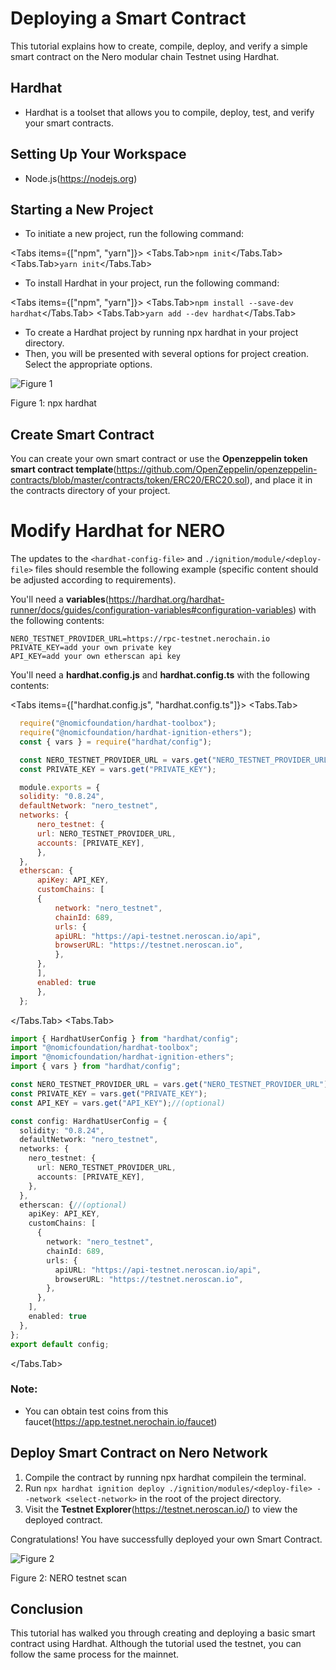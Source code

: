 
# Deploying a Smart Contract

This tutorial explains how to create, compile, deploy, and verify a simple smart contract on the Nero modular chain Testnet using Hardhat.

## Hardhat

- Hardhat is a toolset that allows you to compile, deploy, test, and verify your smart contracts.

## Setting Up Your Workspace

- Node.js(https://nodejs.org)

## Starting a New Project

- To initiate a new project, run the following command:

<Tabs items={["npm", "yarn"]}>
  <Tabs.Tab>``` npm init ```</Tabs.Tab>
  <Tabs.Tab>``` yarn init ```</Tabs.Tab>
</Tabs>

- To install Hardhat in your project, run the following command:

<Tabs items={["npm", "yarn"]}>
  <Tabs.Tab>``` npm install --save-dev hardhat ```</Tabs.Tab>
  <Tabs.Tab>``` yarn add --dev hardhat ```</Tabs.Tab>
</Tabs>

- To create a Hardhat project by running npx hardhat in your project directory.
- Then, you will be presented with several options for project creation. Select the appropriate options.

<div style={{ height: "2rem" }} />
<div style={{ textAlign: "center" }}>
  <img src="/assets/building/figure1.png" alt="Figure 1" />
  <p style={{ fontStyle: "italic" }}>Figure 1: npx hardhat</p>
</div>

## Create Smart Contract

You can create your own smart contract or use the **Openzeppelin token smart contract template**(https://github.com/OpenZeppelin/openzeppelin-contracts/blob/master/contracts/token/ERC20/ERC20.sol), and place it in the contracts directory of your project.

# Modify Hardhat for NERO

The updates to the `<hardhat-config-file>` and `./ignition/module/<deploy-file>` files should resemble the following example (specific content should be adjusted according to requirements).

You'll need a **variables**(https://hardhat.org/hardhat-runner/docs/guides/configuration-variables#configuration-variables) with the following contents:

```
NERO_TESTNET_PROVIDER_URL=https://rpc-testnet.nerochain.io
PRIVATE_KEY=add your own private key
API_KEY=add your own etherscan api key
```

You'll need a **hardhat.config.js** and **hardhat.config.ts** with the following contents:

<Tabs items={["hardhat.config.js", "hardhat.config.ts"]}>
  <Tabs.Tab>
  ```javascript 
    require("@nomicfoundation/hardhat-toolbox");
    require("@nomicfoundation/hardhat-ignition-ethers");
    const { vars } = require("hardhat/config");

    const NERO_TESTNET_PROVIDER_URL = vars.get("NERO_TESTNET_PROVIDER_URL");
    const PRIVATE_KEY = vars.get("PRIVATE_KEY");

    module.exports = {
    solidity: "0.8.24",
    defaultNetwork: "nero_testnet",
    networks: {
        nero_testnet: {
        url: NERO_TESTNET_PROVIDER_URL,
        accounts: [PRIVATE_KEY],
        },
    },
    etherscan: {
        apiKey: API_KEY,
        customChains: [
        {
            network: "nero_testnet",
            chainId: 689,
            urls: {
            apiURL: "https://api-testnet.neroscan.io/api",
            browserURL: "https://testnet.neroscan.io",
            },
        },
        ],
        enabled: true
        },
    };

````
</Tabs.Tab>
<Tabs.Tab>
```typescript
import { HardhatUserConfig } from "hardhat/config";
import "@nomicfoundation/hardhat-toolbox";
import "@nomicfoundation/hardhat-ignition-ethers";
import { vars } from "hardhat/config";

const NERO_TESTNET_PROVIDER_URL = vars.get("NERO_TESTNET_PROVIDER_URL");
const PRIVATE_KEY = vars.get("PRIVATE_KEY");
const API_KEY = vars.get("API_KEY");//(optional)

const config: HardhatUserConfig = {
  solidity: "0.8.24",
  defaultNetwork: "nero_testnet",
  networks: {
    nero_testnet: {
      url: NERO_TESTNET_PROVIDER_URL,
      accounts: [PRIVATE_KEY],
    },
  },
  etherscan: {//(optional)
    apiKey: API_KEY,
    customChains: [
      {
        network: "nero_testnet",
        chainId: 689,
        urls: {
          apiURL: "https://api-testnet.neroscan.io/api",
          browserURL: "https://testnet.neroscan.io",
        },
      },
    ],
    enabled: true
  },
};
export default config;
```
</Tabs.Tab>
</Tabs>


### Note:
* You can obtain test coins from this faucet(https://app.testnet.nerochain.io/faucet)

## Deploy Smart Contract on Nero Network

1. Compile the contract by running npx hardhat compilein the terminal.
2. Run ```npx hardhat ignition deploy ./ignition/modules/<deploy-file> --network <select-network>``` in the root of the project directory.
3. Visit the **Testnet Explorer**(https://testnet.neroscan.io/) to view the deployed contract.

Congratulations! You have successfully deployed your own Smart Contract.

<div style={{ height: '2rem' }} />
<div style={{ textAlign: 'center' }}>
  <img src="/assets/building/figure2.png" alt="Figure 2" />
  <p style={{ fontStyle: 'italic' }}>Figure 2: NERO testnet scan</p>
</div>

## Conclusion
This tutorial has walked you through creating and deploying a basic smart contract using Hardhat. Although the tutorial used the testnet, you can follow the same process for the mainnet.​​